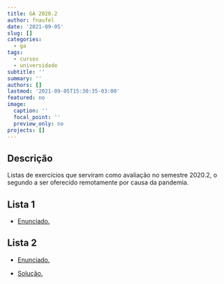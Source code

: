 ```yaml
---
title: GA 2020.2
author: fnaufel
date: '2021-09-05'
slug: []
categories:
  - ga
tags:
  - cursos
  - universidade
subtitle: ''
summary: ''
authors: []
lastmod: '2021-09-05T15:30:35-03:00'
featured: no
image:
  caption: ''
  focal_point: ''
  preview_only: no
projects: []
---
```


## Descrição

Listas de exercícios que serviram como avaliação no semestre 2020.2, o segundo a ser oferecido remotamente por causa da pandemia.


## Lista 1

* [Enunciado.](/site/static/GA/2020.2/2020.2-lista1.html){target="_blank"}


## Lista 2

* [Enunciado.](/site/static/GA/2020.2/lista2.html){target="_blank"}

* [Solução.](/site/static/GA/2020.2/lista2-gab.html){target="_blank"}
